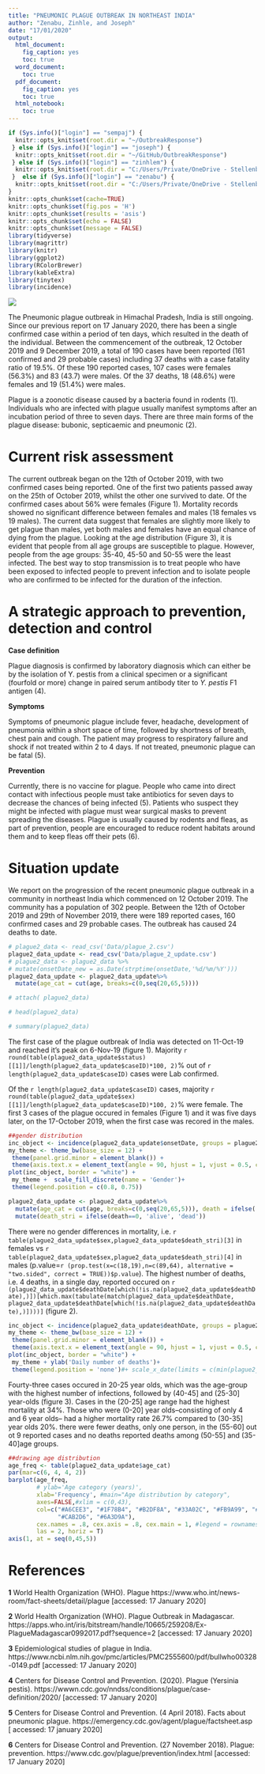 ```yaml
---
title: "PNEUMONIC PLAGUE OUTBREAK IN NORTHEAST INDIA"
author: "Zenabu, Zinhle, and Joseph"
date: "17/01/2020"
output:
  html_document:
    fig_caption: yes
    toc: true
  word_document:
    toc: true
  pdf_document:
    fig_caption: yes
    toc: true
  html_notebook:
    toc: true
---
```


```r
if (Sys.info()["login"] == "sempaj") {
  knitr::opts_knit$set(root.dir = "~/OutbreakResponse")
 } else if (Sys.info()["login"] == "joseph") {
  knitr::opts_knit$set(root.dir = "~/GitHub/OutbreakResponse")
 } else if (Sys.info()["login"] == "zinhlem") {
  knitr::opts_knit$set(root.dir = "C:/Users/Private/OneDrive - Stellenbosch University/SACEMA Projects/GOARN-WHO/SMARTIES_ASSIGNMENT")
 }  else if (Sys.info()["login"] == "zenabu") {
  knitr::opts_knit$set(root.dir = "C:/Users/Private/OneDrive - Stellenbosch University/SACEMA Projects/GOARN-WHO/SMARTIES_ASSIGNMENT")
}
knitr::opts_chunk$set(cache=TRUE)
knitr::opts_chunk$set(fig.pos = 'H')
knitr::opts_chunk$set(results = 'asis')
knitr::opts_chunk$set(echo = FALSE)
knitr::opts_chunk$set(message = FALSE)
library(tidyverse)
library(magrittr)
library(knitr)
library(ggplot2)
library(RColorBrewer)
library(kableExtra)
library(tinytex)
library(incidence)
```

\newpage

![](arrow_image_croped.jpg)

The Pneumonic plague outbreak in Himachal Pradesh, India is still ongoing. Since our previous report on 17 January 2020, there has been a single confirmed case within a period of ten days, which resulted in the death of the individual. Between the commencement of the outbreak, 12 October 2019 and 9 December 2019, a total of 190 cases have been reported (161 confirmed and 29 probable cases) including 37 deaths with a case fatality ratio of 19.5%. Of these 190 reported cases, 107 cases were females (56.3%) and 83 (43.7) were males. Of the 37 deaths, 18 (48.6%) were females and 19 (51.4%) were males.

Plague is a zoonotic disease caused by a bacteria found in rodents (1). Individuals who are infected with plague usually manifest symptoms after an incubation period of three to seven days. There are three main forms of the plague disease: bubonic, septicaemic and pneumonic (2).

# Current risk assessment
The current outbreak began on the 12th of October 2019, with two confirmed cases being reported. One of the first two patients passed away on the 25th of October 2019, whilst the other one survived to date. Of the confirmed cases about 56% were females (Figure 1). Mortality records showed no significant difference between females and males (18 females vs 19 males). The current data suggest that females are slightly more likely to get plague than males, yet both males and females have an equal chance of dying from the plague. Looking at the age distribution (Figure 3), it is evident that people from all age groups are susceptible to plague. However, people from the age groups: 35-40, 45-50 and 50-55 were the least infected. The best way to stop transmission is to treat people who have been exposed to infected people to prevent infection and to isolate people who are confirmed to be infected for the duration of the infection. 


# A strategic approach to prevention, detection and control

**Case definition**

Plague diagnosis is confirmed by laboratory diagnosis which can either be by the isolation of Y. pestis from a clinical specimen or a significant (fourfold or more) change in paired serum antibody titer to *Y. pestis* F1 antigen (4).

**Symptoms**

Symptoms of pneumonic plague include fever, headache, development of pneumonia within a short space of time, followed by shortness of breath, chest pain and cough. The patient may progress to respiratory failure and shock if not treated within 2 to 4 days. If not treated, pneumonic plague can be fatal (5). 

**Prevention**

Currently, there is no vaccine for plague. People who came into direct contact with infectious people must take antibiotics for seven days to decrease the chances of being infected (5). Patients who suspect they might be infected with plague must wear surgical masks to prevent spreading the diseases. Plague is usually caused by rodents and fleas, as part of prevention, people are encouraged to reduce rodent habitats around them and to keep fleas off their pets (6). 

# Situation update

We report on the progression of the recent pneumonic plague outbreak in a community in northeast India which commenced on 12 October 2019. The community has a population of 302 people. Between the 12th of October 2019 and 29th of November 2019, there were 189 reported cases, 160 confirmed cases and 29 probable cases. The outbreak has caused 24 deaths to date.

```r
# plague2_data <- read_csv('Data/plague_2.csv') 
plague2_data_update <- read_csv('Data/plague_2_update.csv') 
# plague2_data <- plague2_data %>%
# mutate(onsetDate_new = as.Date(strptime(onsetDate,'%d/%m/%Y')))
plague2_data_update <- plague2_data_update%>%
  mutate(age_cat = cut(age, breaks=c(0,seq(20,65,5))))

# attach( plague2_data)

# head(plague2_data)

# summary(plague2_data)
```

The first case of the plague outbreak of India was detected on 11-Oct-19 and reached it's peak on 6-Nov-19 (figure 1). Majority `r round(table(plague2_data_update$status)[[1]]/length(plague2_data_update$caseID)*100, 2)`% out of `r length(plague2_data_update$caseID)` cases were Lab confirmed.


Of the `r length(plague2_data_update$caseID)` cases, majority `r round(table(plague2_data_update$sex)[[1]]/length(plague2_data_update$caseID)*100, 2)`% were female. The first 3 cases of the plague occured in females (Figure 1) and it was five days later, on the 17-October 2019, when the first case was recored in the males.

```r
##gender distribution
inc_object <- incidence(plague2_data_update$onsetDate, groups = plague2_data_update$sex)
my_theme <- theme_bw(base_size = 12) +
 theme(panel.grid.minor = element_blank()) +
 theme(axis.text.x = element_text(angle = 90, hjust = 1, vjust = 0.5, color = "black"))
plot(inc_object, border = "white") +
 my_theme +  scale_fill_discrete(name = 'Gender')+
 theme(legend.position = c(0.8, 0.75))

plague2_data_update <- plague2_data_update%>%
  mutate(age_cat = cut(age, breaks=c(0,seq(20,65,5))), death = ifelse(!is.na(deathDate), 1, 0) )%>%
  mutate(death_stri = ifelse(death==0, 'alive', 'dead'))

```

There were no gender differences in mortality, i.e. `r table(plague2_data_update$sex,plague2_data_update$death_stri)[3]` in females vs `r table(plague2_data_update$sex,plague2_data_update$death_stri)[4]` in males (p.value=`r (prop.test(x=c(18,19),n=c(89,64), alternative = "two.sided", correct = TRUE))$p.value`). The highest number of deaths, i.e. 4 deaths, in a single day, reported occured on `r (plague2_data_update$deathDate[which(!is.na(plague2_data_update$deathDate),)])[which.max(tabulate(match(plague2_data_update$deathDate, plague2_data_update$deathDate[which(!is.na(plague2_data_update$deathDate),)])))]` (figure 2).
```r

inc_object <- incidence(plague2_data_update$deathDate, groups = plague2_data_update$death_stri)
my_theme <- theme_bw(base_size = 12) +
 theme(panel.grid.minor = element_blank()) +
 theme(axis.text.x = element_text(angle = 90, hjust = 1, vjust = 0.5, color = "black"))
plot(inc_object, border = "white") +
 my_theme + ylab('Daily number of deaths')+
 theme(legend.position = 'none')#+ scale_x_date(limits = c(min(plague2_data_update$onsetDate), max(plague2_data_update$onsetDate)))

```

Fourty-three cases occured in 20-25 year olds, which was the age-group with the highest number of infections, followed by (40-45] and (25-30] year-olds (figure 3). Cases in the (20-25] age range had the highest mortality at 34%. Those who were (0-20] year olds--consisting of only 4 and 6 year olds-- had a higher mortality rate 26.7% compared to (30-35] year olds 20%. there were fewer deaths, only one person, in the (55-60] out ot 9 reported cases and no deaths reported deaths among (50-55] and (35-40]age groups.

```r
##drawing age distribution
age_freq <- table(plague2_data_update$age_cat)
par(mar=c(6, 4, 4, 2))
barplot(age_freq, 
        # ylab='Age category (years)',
        xlab='Frequency', #main="Age distribution by category",
        axes=FALSE,#xlim = c(0,43),
        col=c("#A6CEE3", "#1F78B4", "#B2DF8A", "#33A02C", "#FB9A99", "#E31A1C", "#FDBF6F", "#FF7F00",
              "#CAB2D6", "#6A3D9A"),
        cex.names = .8, cex.axis = .8, cex.main = 1, #legend = rownames(age_freq), args.legend = list(x = "topleft"),
        las = 2, horiz = T)
axis(1, at = seq(0,45,5))

```


\newpage
# References

**1** World Health Organization (WHO). Plague https://www.who.int/news-room/fact-sheets/detail/plague [accessed: 17 January 2020]

**2** World Health Organization (WHO). Plague Outbreak in Madagascar. https://apps.who.int/iris/bitstream/handle/10665/259208/Ex-PlagueMadagascar0992017.pdf?sequence=2 [accessed: 17 January 2020]

**3** Epidemiological studies of plague in India. https://www.ncbi.nlm.nih.gov/pmc/articles/PMC2555600/pdf/bullwho00328-0149.pdf [accessed: 17 January 2020]

**4** Centers for Disease Control and Prevention. (2020).  Plague (Yersinia pestis). https://wwwn.cdc.gov/nndss/conditions/plague/case-definition/2020/ [accessed: 17 January 2020]

**5** Centers for Disease Control and Prevention. (4 April 2018). Facts about pneumonic plague. https://emergency.cdc.gov/agent/plague/factsheet.asp [ accessed: 17 january 2020]

**6** Centers for Disease Control and Prevention. (27 November 2018). Plague: prevention. https://www.cdc.gov/plague/prevention/index.html [accessed: 17 January 2020]
